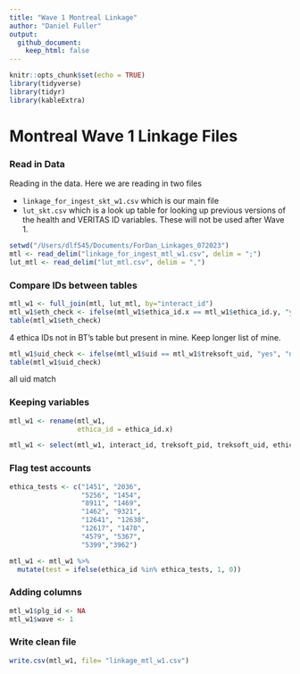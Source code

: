 ```yaml
---
title: "Wave 1 Montreal Linkage"
author: "Daniel Fuller"
output:
  github_document:
    keep_html: false
---
```


```r
knitr::opts_chunk$set(echo = TRUE)
library(tidyverse)
library(tidyr)
library(kableExtra)
```

# Montreal Wave 1 Linkage Files

### Read in Data

Reading in the data. Here we are reading in two files

- `linkage_for_ingest_skt_w1.csv` which is our main file
- `lut_skt.csv` which is a look up table for looking up previous versions of the health and VERITAS ID variables. These will not be used after Wave 1. 

```r
setwd("/Users/dlf545/Documents/ForDan_Linkages_072023")
mtl <- read_delim("linkage_for_ingest_mtl_w1.csv", delim = ";")
lut_mtl <- read_delim("lut_mtl.csv", delim = ",")
```

### Compare IDs between tables

```r
mtl_w1 <- full_join(mtl, lut_mtl, by="interact_id")
mtl_w1$eth_check <- ifelse(mtl_w1$ethica_id.x == mtl_w1$ethica_id.y, "yes", "no")
table(mtl_w1$eth_check)
```

4 ethica IDs not in BT's table but present in mine. Keep longer list of mine.

```r
mtl_w1$uid_check <- ifelse(mtl_w1$uid == mtl_w1$treksoft_uid, "yes", "no")
table(mtl_w1$uid_check)
```

all uid match 

### Keeping variables

```r
mtl_w1 <- rename(mtl_w1, 
                 ethica_id = ethica_id.x)
```

```r
mtl_w1 <- select(mtl_w1, interact_id, treksoft_pid, treksoft_uid, ethica_id, sd_id_1, sd_firmware_1, sd_start_1, sd_end_1, sd_id_2, sd_firmware_2, sd_start_2, sd_end_2, dropout, data_disposition, test)
```

### Flag test accounts

```r
ethica_tests <- c("1451", "2036", 
                  "5256", "1454", 
                  "8911", "1469",
                  "1462", "9321", 
                  "12641", "12638", 
                  "12617", "1470",
                  "4579", "5367",
                  "5399","3962")
```

```r
mtl_w1 <- mtl_w1 %>%
  mutate(test = ifelse(ethica_id %in% ethica_tests, 1, 0)) 
```

### Adding columns

```r
mtl_w1$plg_id <- NA
mtl_w1$wave <- 1
```

### Write clean file

```r
write.csv(mtl_w1, file= "linkage_mtl_w1.csv")
```


